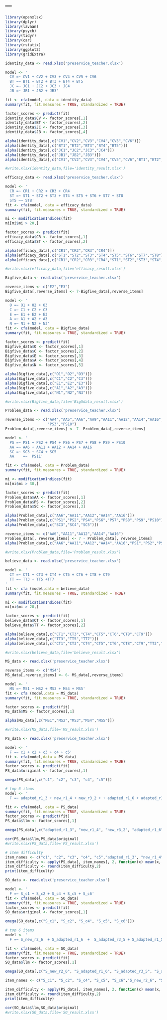 ---
---
```r

library(openxlsx)
library(dplyr)
library(lavaan)
library(psych)
library(tidyr)
library(car)
library(rstatix)
library(ggplot2)
library(gridExtra)

```

```r

identity_data <- read.xlsx('preservice_teacher.xlsx')

model <- '
  CV =~ CV1 + CV2 + CV3 + CV4 + CV5 + CV6
  BT =~ BT1 + BT2 + BT3 + BT4 + BT5
  JC =~ JC1 + JC2 + JC3 + JC4
  JB =~ JB1 + JB2 + JB3'

fit <- cfa(model, data = identity_data)
summary(fit, fit.measures = TRUE, standardized = TRUE)

factor_scores <- predict(fit)
identity_data$CV <- factor_scores[,1]
identity_data$BT <- factor_scores[,2]
identity_data$JC <- factor_scores[,3]
identity_data$JB <- factor_scores[,4]

alpha(identity_data[,c("CV1","CV2","CV3","CV4","CV5","CV6")])
alpha(identity_data[,c("BT1","BT2","BT3","BT4","BT5")])
alpha(identity_data[,c("JC1","JC2","JC3","JC4")])
alpha(identity_data[,c("JB1","JB2","JB3")])
alpha(identity_data[,c("CV1","CV2","CV3","CV4","CV5","CV6","BT1","BT2","BT3","BT4","BT5","JC1","JC2","JC3","JC4","JB1","JB2","JB3")])

#write.xlsx(identity_data,file='identity_result.xlsx')
```

```r

efficacy_data <- read.xlsx('preservice_teacher.xlsx')

model <- '
  CR =~ CR1 + CR2 + CR3 + CR4
  ST =~ ST1 + ST2 + ST3 + ST4 + ST5 + ST6 + ST7 + ST8
  ST5 ~~ ST8'
fit <- cfa(model, data = efficacy_data)
summary(fit, fit.measures = TRUE, standardized = TRUE)

mi <- modificationIndices(fit)
mi[mi$mi > 20,]

factor_scores <- predict(fit)
efficacy_data$CR <- factor_scores[,1]
efficacy_data$ST <- factor_scores[,2]

alpha(efficacy_data[,c("CR1","CR2","CR3","CR4")])
alpha(efficacy_data[,c("ST1","ST2","ST3","ST4","ST5","ST6","ST7","ST8")])
alpha(efficacy_data[,c("CR1","CR2","CR3","CR4","ST1","ST2","ST3","ST4","ST5","ST6","ST7","ST8")])

#write.xlsx(efficacy_data,file='efficacy_result.xlsx')
```

```r

Bigfive_data <- read.xlsx('preservice_teacher.xlsx')

reverse_items <- c("E2","E3")
Bigfive_data[,reverse_items] <- 7-Bigfive_data[,reverse_items]

model <- '
  O =~ O1 + O2 + O3
  C =~ C1 + C2 + C3
  E =~ E1 + E2 + E3
  A =~ A1 + A2 + A3
  N =~ N1 + N2 + N3'
fit <- cfa(model, data = Bigfive_data)
summary(fit, fit.measures = TRUE, standardized = TRUE)

factor_scores <- predict(fit)
Bigfive_data$O <- factor_scores[,1]
Bigfive_data$C <- factor_scores[,2]
Bigfive_data$E <- factor_scores[,3]
Bigfive_data$A <- factor_scores[,4]
Bigfive_data$N <- factor_scores[,5]

alpha(Bigfive_data[,c("O1","O2","O3")])
alpha(Bigfive_data[,c("C1","C2","C3")])
alpha(Bigfive_data[,c("E1","E2","E3")])
alpha(Bigfive_data[,c("A1","A2","A3")])
alpha(Bigfive_data[,c("N1","N2","N3")])

#write.xlsx(Bigfive_data,file='Big5data_result.xlsx')
```

```r

Problem_data <- read.xlsx('preservice_teacher.xlsx')

reverse_items <- c("AA4","AA5","AA6","AA9","AA11","AA12","AA14","AA16",
                   "PS3","PS10")
Problem_data[,reverse_items] <- 7- Problem_data[,reverse_items]

model <- '
  PS =~ PS1 + PS2 + PS4 + PS6 + PS7 + PS8 + PS9 + PS10
  AA =~ AA6 + AA11 + AA12 + AA14 + AA16
  SC =~ SC3 + SC4 + SC5
  AA	=~	PS11'

fit <- cfa(model, data = Problem_data)
summary(fit, fit.measures = TRUE, standardized = TRUE)

mi <- modificationIndices(fit)
mi[mi$mi > 30,]

factor_scores <- predict(fit)
Problem_data$AA <- factor_scores[,1]
Problem_data$PS <- factor_scores[,2]
Problem_data$SC <- factor_scores[,3]

alpha(Problem_data[,c("AA6","AA11","AA12","AA14","AA16")])
alpha(Problem_data[,c("PS1","PS2","PS4","PS6","PS7","PS8","PS9","PS10")])
alpha(Problem_data[,c("SC3","SC4","SC5")])

reverse_items <- c("AA6","AA11","AA12","AA14","AA16")
Problem_data[, reverse_items] <- 7 - Problem_data[, reverse_items]
alpha(Problem_data[,c("AA6","AA11","AA12","AA14","AA16","PS1","PS2","PS4","PS6","PS7","PS8","PS9","PS10","SC3","SC4","SC5")])

#write.xlsx(Problem_data,file='Problem_result.xlsx')

```

```r

believe_data <- read.xlsx('preservice_teacher.xlsx')

model <- '
  CT =~ CT1 + CT3 + CT4 + CT5 + CT6 + CT8 + CT9  
  TT =~ TT3 + TT5 +TT7
'
fit <- cfa (model,data = believe_data)
summary(fit, fit.measures = TRUE, standardized = TRUE)

mi <- modificationIndices(fit)
mi[mi$mi > 20,]

factor_scores <- predict(fit)
believe_data$CT <- factor_scores[,1]
believe_data$TT <- factor_scores[,2]

alpha(believe_data[,c("CT1","CT3","CT4","CT5","CT6","CT8","CT9")])
alpha(believe_data[,c("TT3","TT5","TT7")])
alpha(believe_data[,c("CT1","CT3","CT4","CT5","CT6","CT8","CT9","TT3","TT5","TT7")])

#write.xlsx(believe_data,file='believe_result.xlsx')
```

```r

MS_data <- read.xlsx('preservice_teacher.xlsx')

reverse_items <- c("MS4")
MS_data[,reverse_items] <- 6- MS_data[,reverse_items]

model <- '
  MS =~ MS1 + MS2 + MS3 + MS4 + MS5'
fit <- cfa (model,data = MS_data)
summary(fit, fit.measures = TRUE, standardized = TRUE)

factor_scores <- predict(fit)
MS_data$MS <- factor_scores[,1]

alpha(MS_data[,c("MS1","MS2","MS3","MS4","MS5")])

#write.xlsx(MS_data,file='MS_result.xlsx')

```

```r

PS_data <- read.xlsx('preservice_teacher.xlsx')

model <- '
  F =~ c1 + c2 + c3 + c4 + c5'
fit <- cfa(model,data = PS_data)
summary(fit, fit.measures = TRUE, standardized = TRUE)
factor_scores <- predict(fit)
PS_data$original <- factor_scores[,1]

omega(PS_data[,c("c1", "c2", "c3", "c4", "c5")]) 

# top 6 items
model <- '
  F =~ adapted_r1_3 + new_r1_4 + new_r3_2 + + adapted_r1_6 + adapted_r1_2'

fit <- cfa(model, data = PS_data)
summary(fit, fit.measures = TRUE, standardized = TRUE)
factor_scores <- predict(fit)
PS_data$llm <- factor_scores[,1]

omega(PS_data[,c("adapted_r1_3", "new_r1_4", "new_r3_2", "adapted_r1_6", "adapted_r1_2")])

cor(PS_data$llm,PS_data$original) 
#write.xlsx(PS_data,file='PS_result.xlsx')

# item difficulty
item_names <- c("c1", "c2", "c3", "c4", "c5","adapted_r1_3", "new_r1_4", "new_r3_2", "adapted_r1_6", "adapted_r1_2") 
item_difficulty <- apply(PS_data[, item_names], 2, function(x) mean(x, na.rm = TRUE) / 2)
item_difficulty <- round(item_difficulty,2)
print(item_difficulty) 
```

```r

SO_data <- read.xlsx('preservice_teacher.xlsx')

model <- '
  F =~ S_c1 + S_c2 + S_c4 + S_c5 + S_c6'
fit <- cfa(model, data = SO_data)
summary(fit, fit.measures = TRUE, standardized = TRUE)
factor_scores <- predict(fit)
SO_data$original <- factor_scores[,1]

omega(SO_data[,c("S_c1", "S_c2", "S_c4", "S_c5", "S_c6")])

# top 6 items
model <- '
  F =~ S_new_r2_6  + S_adapted_r1_6  +  S_adapted_r3_5 + S_adapted_r1_5 + S_adapted_r3_1'

fit <- cfa(model, data = SO_data)
summary(fit, fit.measures = TRUE, standardized = TRUE)
factor_scores <- predict(fit)
SO_data$llm <- factor_scores[,1]

omega(SO_data[,c("S_new_r2_6", "S_adapted_r1_6", "S_adapted_r3_5", "S_adapted_r1_5", "S_adapted_r3_1")])

item_names <- c("S_c1", "S_c2", "S_c4", "S_c5", "S_c6","S_new_r2_6", "S_adapted_r1_6", "S_adapted_r3_5", "S_adapted_r1_5", "S_adapted_r3_1") 

item_difficulty <- apply(PS_data[, item_names], 2, function(x) mean(x, na.rm = TRUE) / 2)
item_difficulty <- round(item_difficulty,2)
print(item_difficulty) 

cor(SO_data$llm,SO_data$original) 
#write.xlsx(SO_data,file='SO_result.xlsx')

```



